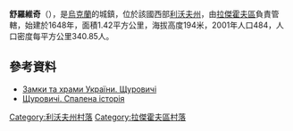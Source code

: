 {{coord|50|16|3|N|25|1|18|E|scale:100000|display=title}}

'''舒羅維奇'''（{{lang-uk|Щуровичі}}），是[[烏克蘭|烏克蘭]]的城鎮，位於該國西部[[利沃夫州|利沃夫州]]，由[[拉傑霍夫區|拉傑霍夫區]]負責管轄，始建於1648年，面積1.42平方公里，海拔高度194米，2001年人口484，人口密度每平方公里340.85人。

==參考資料==
* [http://www.castles.com.ua/szczurowice.html Замки та храми України. Щуровичі]
* [http://community.livejournal.com/ua_travels/1492352.html Щуровичі. Спалена історія]

[[Category:利沃夫州村落|Category:利沃夫州村落]]
[[Category:拉傑霍夫區村落|Category:拉傑霍夫區村落]]


{{Lviv-geo-stub}}